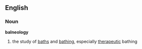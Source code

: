 ==English==
===Noun===
'''balneology'''
# the study of [[bath]]s and [[bathing]], especially [[therapeutic]] bathing